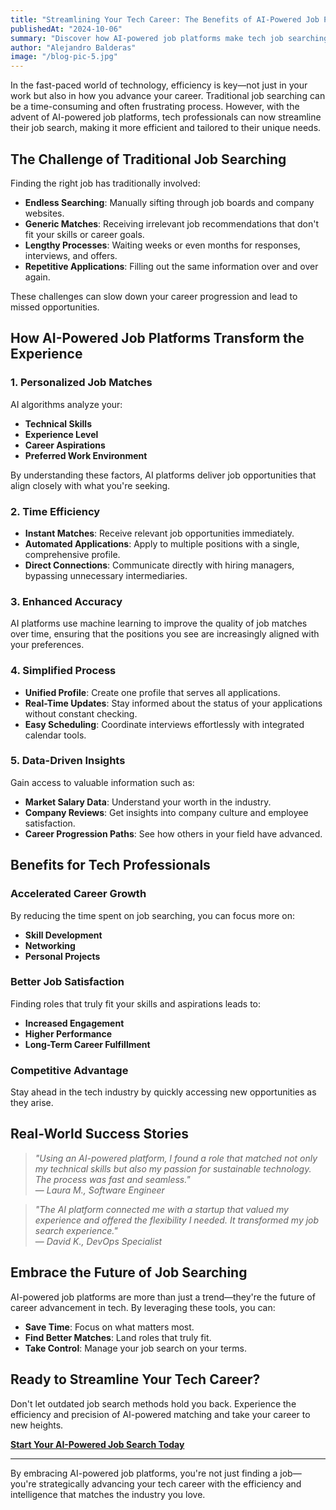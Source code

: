 ```yaml
---
title: "Streamlining Your Tech Career: The Benefits of AI-Powered Job Platforms"
publishedAt: "2024-10-06"
summary: "Discover how AI-powered job platforms make tech job searching more efficient and effective."
author: "Alejandro Balderas"
image: "/blog-pic-5.jpg"
---
```


In the fast-paced world of technology, efficiency is key—not just in your work but also in how you advance your career. Traditional job searching can be a time-consuming and often frustrating process. However, with the advent of AI-powered job platforms, tech professionals can now streamline their job search, making it more efficient and tailored to their unique needs.

## The Challenge of Traditional Job Searching

Finding the right job has traditionally involved:

- **Endless Searching**: Manually sifting through job boards and company websites.
- **Generic Matches**: Receiving irrelevant job recommendations that don't fit your skills or career goals.
- **Lengthy Processes**: Waiting weeks or even months for responses, interviews, and offers.
- **Repetitive Applications**: Filling out the same information over and over again.

These challenges can slow down your career progression and lead to missed opportunities.

## How AI-Powered Job Platforms Transform the Experience

### **1. Personalized Job Matches**

AI algorithms analyze your:

- **Technical Skills**
- **Experience Level**
- **Career Aspirations**
- **Preferred Work Environment**

By understanding these factors, AI platforms deliver job opportunities that align closely with what you're seeking.

### **2. Time Efficiency**

- **Instant Matches**: Receive relevant job opportunities immediately.
- **Automated Applications**: Apply to multiple positions with a single, comprehensive profile.
- **Direct Connections**: Communicate directly with hiring managers, bypassing unnecessary intermediaries.

### **3. Enhanced Accuracy**

AI platforms use machine learning to improve the quality of job matches over time, ensuring that the positions you see are increasingly aligned with your preferences.

### **4. Simplified Process**

- **Unified Profile**: Create one profile that serves all applications.
- **Real-Time Updates**: Stay informed about the status of your applications without constant checking.
- **Easy Scheduling**: Coordinate interviews effortlessly with integrated calendar tools.

### **5. Data-Driven Insights**

Gain access to valuable information such as:

- **Market Salary Data**: Understand your worth in the industry.
- **Company Reviews**: Get insights into company culture and employee satisfaction.
- **Career Progression Paths**: See how others in your field have advanced.

## Benefits for Tech Professionals

### **Accelerated Career Growth**

By reducing the time spent on job searching, you can focus more on:

- **Skill Development**
- **Networking**
- **Personal Projects**

### **Better Job Satisfaction**

Finding roles that truly fit your skills and aspirations leads to:

- **Increased Engagement**
- **Higher Performance**
- **Long-Term Career Fulfillment**

### **Competitive Advantage**

Stay ahead in the tech industry by quickly accessing new opportunities as they arise.

## Real-World Success Stories

> *"Using an AI-powered platform, I found a role that matched not only my technical skills but also my passion for sustainable technology. The process was fast and seamless."*  
> — *Laura M., Software Engineer*

> *"The AI platform connected me with a startup that valued my experience and offered the flexibility I needed. It transformed my job search experience."*  
> — *David K., DevOps Specialist*

## Embrace the Future of Job Searching

AI-powered job platforms are more than just a trend—they're the future of career advancement in tech. By leveraging these tools, you can:

- **Save Time**: Focus on what matters most.
- **Find Better Matches**: Land roles that truly fit.
- **Take Control**: Manage your job search on your terms.

## Ready to Streamline Your Tech Career?

Don't let outdated job search methods hold you back. Experience the efficiency and precision of AI-powered matching and take your career to new heights.

**[Start Your AI-Powered Job Search Today](/sign-up)**

---

By embracing AI-powered job platforms, you're not just finding a job—you're strategically advancing your tech career with the efficiency and intelligence that matches the industry you love.